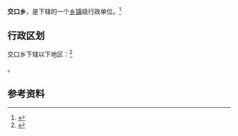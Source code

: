 {{中国乡级行政区|14/04/31/202/000}}

'''交口乡'''，是{{PRC admin/fullname|14/04/31/202/000|3}}下辖的一个[[乡镇|乡镇]]级行政单位。<ref>{{PRC admin/ref sgc|{{PRC admin/parent|14/04/31/202/000}}}}</ref>

== 行政区划 ==

交口乡下辖以下地区：<ref>{{PRC admin/ref sgc|14/04/31/202/000}}</ref>

{{PRC admin/children|14/04/31/202/000}}。

== 参考资料 ==

{{reflist}}

{{行政区划小作品}}
{{PRC admin/navcat|14/04/31/202/000}}
